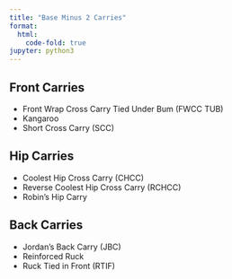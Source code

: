 ```yaml
---
title: "Base Minus 2 Carries"
format:
  html:
    code-fold: true
jupyter: python3
---
```


## Front Carries
- Front Wrap Cross Carry Tied Under Bum (FWCC TUB)
- Kangaroo
- Short Cross Carry (SCC)

## Hip Carries
- Coolest Hip Cross Carry (CHCC)
- Reverse Coolest Hip Cross Carry (RCHCC)
- Robin's Hip Carry

## Back Carries
- Jordan's Back Carry (JBC)
- Reinforced Ruck
- Ruck Tied in Front (RTIF)